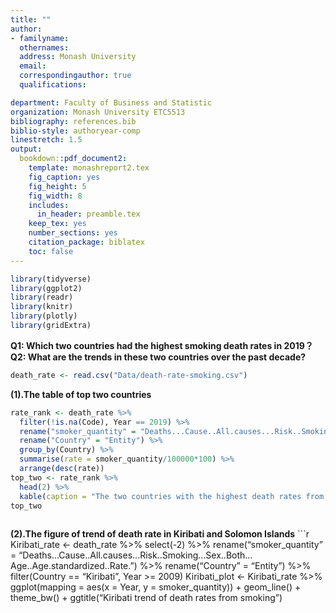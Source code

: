 ```yaml
---
title: ""
author:
- familyname: 
  othernames: 
  address: Monash University
  email: 
  correspondingauthor: true
  qualifications:  

department: Faculty of Business and Statistic
organization: Monash University ETC5513 
bibliography: references.bib
biblio-style: authoryear-comp
linestretch: 1.5
output:
  bookdown::pdf_document2:
    template: monashreport2.tex
    fig_caption: yes
    fig_height: 5
    fig_width: 8
    includes:
      in_header: preamble.tex
    keep_tex: yes
    number_sections: yes
    citation_package: biblatex
    toc: false
---
```

```r
library(tidyverse)
library(ggplot2)
library(readr)
library(knitr)
library(plotly)
library(gridExtra)
```

**Q1: Which two countries had the highest smoking death rates in 2019？**
**Q2: What are the trends in these two countries over the past decade?**

```r
death_rate <- read.csv("Data/death-rate-smoking.csv")
```

**(1).The table of top two countries**

```r
rate_rank <- death_rate %>%
  filter(!is.na(Code), Year == 2019) %>%
  rename("smoker_quantity" = "Deaths...Cause..All.causes...Risk..Smoking...Sex..Both...Age..Age.standardized..Rate.") %>%
  rename("Country" = "Entity") %>%
  group_by(Country) %>% 
  summarise(rate = smoker_quantity/100000*100) %>%
  arrange(desc(rate))
top_two <- rate_rank %>%
  head(2) %>%
  kable(caption = "The two countries with the highest death rates from smoking")
top_two
  
```

**(2).The figure of trend of death rate in Kiribati and Solomon Islands**
```r
Kiribati_rate <- death_rate %>% 
    select(-2) %>% 
    rename("smoker_quantity" =    "Deaths...Cause..All.causes...Risk..Smoking...Sex..Both...Age..Age.standardized..Rate.") %>%
    rename("Country" = "Entity") %>%
    filter(Country == "Kiribati",
           Year >= 2009)
Kiribati_plot <- Kiribati_rate %>%
  ggplot(mapping = aes(x = Year, 
                       y = smoker_quantity)) +
  geom_line() +
  theme_bw() +
  ggtitle("Kiribati trend of death rates from smoking")